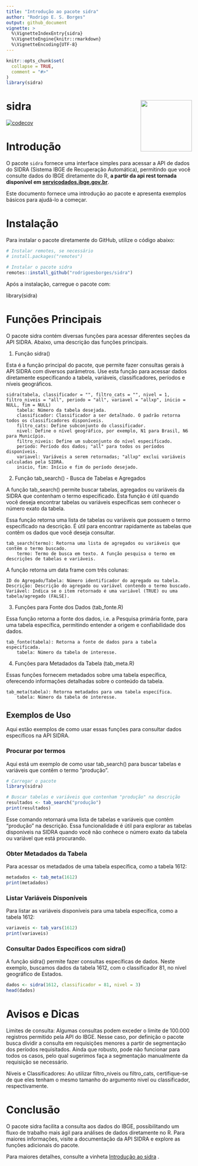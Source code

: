 ```yaml
---
title: "Introdução ao pacote sidra"
author: "Rodrigo E. S. Borges"
output: github_document
vignette: >
  %\VignetteIndexEntry{sidra}
  %\VignetteEngine{knitr::rmarkdown}
  %\VignetteEncoding{UTF-8}
---
```


```r
knitr::opts_chunk$set(
  collapse = TRUE,
  comment = "#>"
)
library(sidra)
```

# sidra <img src='man/figures/logo.png' align="right" height="139" />

[![codecov](https://codecov.io/gh/rodrigoesborges/sidra/graph/badge.svg?token=7B3AMAQYHS)](https://app.codecov.io/gh/rodrigoesborges/sidra)

# Introdução

O pacote `sidra` fornece uma interface simples para acessar a API de dados do SIDRA (Sistema IBGE de Recuperação Automática), permitindo que você consulte dados do IBGE diretamente do R, **a partir da api rest tornada disponível em [servicodados.ibge.gov.br](https://servicodados.ibge.gov.br/api/docs/agregados?versao=3)**.

Este documento fornece uma introdução ao pacote e apresenta exemplos básicos para ajudá-lo a começar.

# Instalação

Para instalar o pacote diretamente do GitHub, utilize o código abaixo:

```r
# Instalar remotes, se necessário
# install.packages("remotes")

# Instalar o pacote sidra
remotes::install_github("rodrigoesborges/sidra")
```
Após a instalação, carregue o pacote com:


library(sidra)

# Funções Principais

O pacote sidra contém diversas funções para acessar diferentes seções da API SIDRA. Abaixo, uma descrição das funções principais.

1. Função sidra()

Esta é a função principal do pacote, que permite fazer consultas gerais à API SIDRA com diversos parâmetros. Use esta função para acessar dados diretamente especificando a tabela, variáveis, classificadores, períodos e níveis geográficos.

    sidra(tabela, classificador = "", filtro_cats = "", nivel = 1, filtro_niveis = "all", periodo = "all", variavel = "allxp", inicio = NULL, fim = NULL)
        tabela: Número da tabela desejada.
        classificador: Classificador a ser detalhado. O padrão retorna todos os classificadores disponíveis.
        filtro_cats: Define subconjunto do classificador.
        nivel: Define o nível geográfico, por exemplo, N1 para Brasil, N6 para Município.
        filtro_niveis: Define um subconjunto do nível especificado.
        periodo: Período dos dados; "all" para todos os períodos disponíveis.
        variavel: Variáveis a serem retornadas; "allxp" exclui variáveis calculadas pela SIDRA.
        inicio, fim: Início e fim do período desejado.


2. Função tab_search() - Busca de Tabelas e Agregados

A função tab_search() permite buscar tabelas, agregados ou variáveis da SIDRA que contenham o termo especificado. Esta função é útil quando você deseja encontrar tabelas ou variáveis específicas sem conhecer o número exato da tabela.

Essa função retorna uma lista de tabelas ou variáveis que possuem o termo especificado na descrição. É útil para encontrar rapidamente as tabelas que contêm os dados que você deseja consultar.

    tab_search(termo): Retorna uma lista de agregados ou variáveis que contêm o termo buscado.
        termo: Termo de busca em texto. A função pesquisa o termo em descrições de tabelas e variáveis.

A função retorna um data frame com três colunas:

    ID do Agregado/Tabela: Número identificador do agregado ou tabela.
    Descrição: Descrição do agregado ou variável contendo o termo buscado.
    Variável: Indica se o item retornado é uma variável (TRUE) ou uma tabela/agregado (FALSE).


3. Funções para Fonte dos Dados (tab_fonte.R)

Essa função retorna a fonte dos dados, i.e. a Pesquisa primária fonte, para uma tabela específica, permitindo entender a origem e confiabilidade dos dados.

    tab_fonte(tabela): Retorna a fonte de dados para a tabela especificada.
        tabela: Número da tabela de interesse.

4. Funções para Metadados da Tabela (tab_meta.R)

Essas funções fornecem metadados sobre uma tabela específica, oferecendo informações detalhadas sobre o conteúdo da tabela.

    tab_meta(tabela): Retorna metadados para uma tabela específica.
        tabela: Número da tabela de interesse.

## Exemplos de Uso

Aqui estão exemplos de como usar essas funções para consultar dados específicos na API SIDRA.


### Procurar por termos

Aqui está um exemplo de como usar tab_search() para buscar tabelas e variáveis que contêm o termo "produção".

```r
# Carregar o pacote
library(sidra)

# Buscar tabelas e variáveis que contenham "produção" na descrição
resultados <- tab_search("produção")
print(resultados)
```

Esse comando retornará uma lista de tabelas e variáveis que contêm "produção" na descrição. Essa funcionalidade é útil para explorar as tabelas disponíveis na SIDRA quando você não conhece o número exato da tabela ou variável que está procurando.



### Obter Metadados da Tabela

Para acessar os metadados de uma tabela específica, como a tabela 1612:

```r
metadados <- tab_meta(1612)
print(metadados)
```


### Listar Variáveis Disponíveis

Para listar as variáveis disponíveis para uma tabela específica, como a tabela 1612:

```r
variaveis <- tab_vars(1612)
print(variaveis)
```

### Consultar Dados Específicos com sidra()

A função sidra() permite fazer consultas específicas de dados. Neste exemplo, buscamos dados da tabela 1612, com o classificador 81, no nível geográfico de Estados.

```r
dados <- sidra(1612, classificador = 81, nivel = 3)
head(dados)
```



# Avisos e Dicas

Limites de consulta: Algumas consultas podem exceder o limite de 100.000 registros permitido pela API do IBGE. Nesse caso, por definição o pacote busca dividir a consulta em requisições menores a partir de segmentação dos períodos requisitados. Ainda que robusto, pode não funcionar para todos os casos, pelo qual sugerimos faça a segmentação manualmente da requisição se necessário.
    
Níveis e Classificadores: Ao utilizar filtro_niveis ou filtro_cats, certifique-se de que eles tenham o mesmo tamanho do argumento nivel ou classificador, respectivamente.

# Conclusão

O pacote sidra facilita a consulta aos dados do IBGE, possibilitando um fluxo de trabalho mais ágil para análises de dados diretamente no R. Para maiores informações, visite a documentação da API SIDRA e explore as funções adicionais do pacote.



Para maiores detalhes, consulte a vinheta [Introdução ao sidra](https://github.com/rodrigoesborges/sidra/blob/main/vignettes/sidra.Rmd) .
